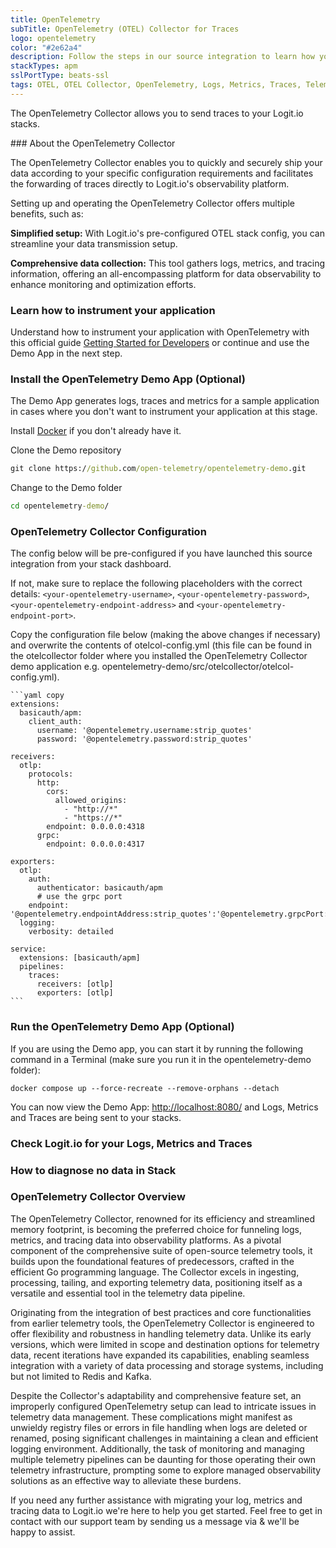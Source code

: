 ```yaml
---
title: OpenTelemetry
subTitle: OpenTelemetry (OTEL) Collector for Traces
logo: opentelemetry
color: "#2e62a4"
description: Follow the steps in our source integration to learn how you can utilize the OpenTelemetry Collector to send traces to your Logit.io stacks.
stackTypes: apm
sslPortType: beats-ssl
tags: OTEL, OTEL Collector, OpenTelemetry, Logs, Metrics, Traces, Telemetry
---
```


The OpenTelemetry Collector allows you to send traces to your Logit.io stacks.

<Steps>
  ### About the OpenTelemetry Collector

  The OpenTelemetry Collector enables you to quickly and securely ship your data according to your specific configuration requirements and facilitates 
  the forwarding of traces directly to Logit.io's observability platform.

  Setting up and operating the OpenTelemetry Collector offers multiple benefits, such as:

  **Simplified setup:** With Logit.io's pre-configured OTEL stack config, you can streamline your data transmission setup.

  **Comprehensive data collection:** This tool gathers logs, metrics, and tracing information, offering an all-encompassing platform for data observability 
  to enhance monitoring and optimization efforts.

  ### Learn how to instrument your application

  Understand how to instrument your application with OpenTelemetry with this official guide 
  [Getting Started for Developers](https://opentelemetry.io/docs/getting-started/dev/) or continue and use the Demo App in the next step.

  ### Install the OpenTelemetry Demo App (Optional)

  The Demo App generates logs, traces and metrics for a sample application in cases where you don't want to instrument your application at this stage.

  Install [Docker](https://www.docker.com/products/docker-desktop/) if you don't already have it.

  Clone the Demo repository

  ```cmd copy
  git clone https://github.com/open-telemetry/opentelemetry-demo.git
  ```
  Change to the Demo folder

  ```cmd copy
  cd opentelemetry-demo/
  ```

  ### OpenTelemetry Collector Configuration

  The config below will be pre-configured if you have launched this source integration from your stack dashboard.
        
  If not, make sure to replace the following placeholders with the correct details: `<your-opentelemetry-username>`, `<your-opentelemetry-password>`, `<your-opentelemetry-endpoint-address>` and `<your-opentelemetry-endpoint-port>`.

  Copy the configuration file below (making the above changes if necessary) and overwrite the contents of otelcol-config.yml (this file can be found in the otelcollector folder where you installed the OpenTelemetry Collector demo application e.g. opentelemetry-demo/src/otelcollector/otelcol-config.yml).

    ```yaml copy
    extensions:
      basicauth/apm:
        client_auth:
          username: '@opentelemetry.username:strip_quotes'
          password: '@opentelemetry.password:strip_quotes'

    receivers:
      otlp:
        protocols:
          http:
            cors:
              allowed_origins:
                - "http://*"
                - "https://*"
            endpoint: 0.0.0.0:4318
          grpc:
            endpoint: 0.0.0.0:4317

    exporters:
      otlp:
        auth:
          authenticator: basicauth/apm
          # use the grpc port
        endpoint: '@opentelemetry.endpointAddress:strip_quotes':'@opentelemetry.grpcPort:strip_quotes'
      logging:
        verbosity: detailed

    service:
      extensions: [basicauth/apm]
      pipelines:
        traces:
          receivers: [otlp]
          exporters: [otlp]
    ```

  ### Run the OpenTelemetry Demo App (Optional)

  If you are using the Demo app, you can start it by running the following command in a Terminal (make sure you run it in the opentelemetry-demo folder):
  ```
  docker compose up --force-recreate --remove-orphans --detach
  ```
  You can now view the Demo App: [http://localhost:8080/](http://localhost:8080/) and Logs, Metrics and Traces are being sent to your stacks.

  ### Check Logit.io for your Logs, Metrics and Traces

  <LaunchStack utmMedium="otel" utmCampaign="traces_otel_collector" />

  ### How to diagnose no data in Stack

  <DiagnoseNoData />

</Steps>

### OpenTelemetry Collector Overview

The OpenTelemetry Collector, renowned for its efficiency and streamlined memory footprint, is becoming the preferred choice for funneling logs, metrics, 
and tracing data into observability platforms. As a pivotal component of the comprehensive suite of open-source telemetry tools, it builds upon the 
foundational features of predecessors, crafted in the efficient Go programming language. The Collector excels in ingesting, processing, tailing, and exporting 
telemetry data, positioning itself as a versatile and essential tool in the telemetry data pipeline.

Originating from the integration of best practices and core functionalities from earlier telemetry tools, the OpenTelemetry Collector is engineered to offer 
flexibility and robustness in handling telemetry data. Unlike its early versions, which were limited in scope and destination options for telemetry data, 
recent iterations have expanded its capabilities, enabling seamless integration with a variety of data processing and storage systems, including but not limited 
to Redis and Kafka.

Despite the Collector's adaptability and comprehensive feature set, an improperly configured OpenTelemetry setup can lead to intricate issues in telemetry data 
management. These complications might manifest as unwieldy registry files or errors in file handling when logs are deleted or renamed, posing significant challenges 
in maintaining a clean and efficient logging environment. Additionally, the task of monitoring and managing multiple telemetry pipelines can be daunting for those 
operating their own telemetry infrastructure, prompting some to explore managed observability solutions as an effective way to alleviate these burdens.
      
If you need any further assistance with migrating your log, metrics and tracing data to Logit.io we're here to help you get started. Feel free to get in contact 
with our support team by sending us a message via <IntercomButton text="live chat" /> & we'll be happy to assist.
